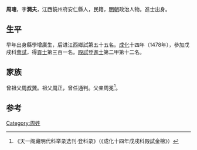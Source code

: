 {{Otheruses|other=名为周润夫的其他人物|周润夫}}

'''周璁'''，字'''潤夫'''，江西饒州府安仁縣人，民籍，[[明朝|明朝]]政治人物。進士出身。

== 生平 ==
早年出身縣學增廣生，后进江西鄉試第五十五名。[[成化|成化]]十四年（1478年），參加戊戌科[[會試|會試]]，得[[貢士|貢士]]第三百一名。[[殿試|殿試]]登[[進士|進士]]第二甲第十二名。

== 家族 ==
曾祖父[[周叔贇|周叔贇]]。祖父[[周正|周正]]，曾任通判。父亲周冕<ref>《天一阁藏明代科举录选刊·登科录》（《成化十四年戊戌科殿試金榜》）</ref>。

==参考==
{{reflist}}

{{成化十四年戊戌科殿試金榜}}

{{Authority control}}

{{DEFAULTSORT:}}
[[Category:周姓|Category:周姓]]


{{明朝人物小作品}}